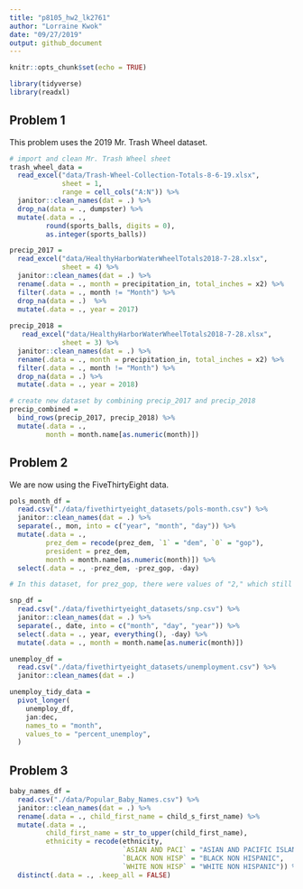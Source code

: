 ```yaml
---
title: "p8105_hw2_lk2761"
author: "Lorraine Kwok"
date: "09/27/2019"
output: github_document
---
```


```r
knitr::opts_chunk$set(echo = TRUE)

library(tidyverse)
library(readxl)
```

## Problem 1

This problem uses the 2019 Mr. Trash Wheel dataset. 

```r
# import and clean Mr. Trash Wheel sheet 
trash_wheel_data = 
  read_excel("data/Trash-Wheel-Collection-Totals-8-6-19.xlsx", 
             sheet = 1, 
             range = cell_cols("A:N")) %>%
  janitor::clean_names(dat = .) %>%
  drop_na(data = ., dumpster) %>%
  mutate(.data = ., 
         round(sports_balls, digits = 0),
         as.integer(sports_balls))
```

```r
precip_2017 = 
  read_excel("data/HealthyHarborWaterWheelTotals2018-7-28.xlsx", 
             sheet = 4) %>%
  janitor::clean_names(dat = .) %>%
  rename(.data = ., month = precipitation_in, total_inches = x2) %>%
  filter(.data = ., month != "Month") %>%
  drop_na(data = .)  %>%
  mutate(.data = ., year = 2017) 
  
precip_2018 = 
   read_excel("data/HealthyHarborWaterWheelTotals2018-7-28.xlsx", 
             sheet = 3) %>%
  janitor::clean_names(dat = .) %>%
  rename(.data = ., month = precipitation_in, total_inches = x2) %>%
  filter(.data = ., month != "Month") %>%
  drop_na(data = .) %>%
  mutate(.data = ., year = 2018) 

# create new dataset by combining precip_2017 and precip_2018
precip_combined = 
  bind_rows(precip_2017, precip_2018) %>%
  mutate(.data = ., 
         month = month.name[as.numeric(month)])
```

## Problem 2

We are now using the FiveThirtyEight data.

```r
pols_month_df =
  read.csv("./data/fivethirtyeight_datasets/pols-month.csv") %>%
  janitor::clean_names(dat = .) %>%
  separate(., mon, into = c("year", "month", "day")) %>%
  mutate(.data = .,
         prez_dem = recode(prez_dem, `1` = "dem", `0` = "gop"), 
         president = prez_dem,
         month = month.name[as.numeric(month)]) %>%
  select(.data = ., -prez_dem, -prez_gop, -day)

# In this dataset, for prez_gop, there were values of "2," which still resulted in coding of "0" in the prez_dem variable. 
```

```r
snp_df =
  read.csv("./data/fivethirtyeight_datasets/snp.csv") %>%
  janitor::clean_names(dat = .) %>%
  separate(., date, into = c("month", "day", "year")) %>% 
  select(.data = ., year, everything(), -day) %>%
  mutate(.data = ., month = month.name[as.numeric(month)])
```

```r
unemploy_df =
  read.csv("./data/fivethirtyeight_datasets/unemployment.csv") %>%
  janitor::clean_names(dat = .)

unemploy_tidy_data = 
  pivot_longer(
    unemploy_df,
    jan:dec,
    names_to = "month",
    values_to = "percent_unemploy",
  )
```

## Problem 3
```r
baby_names_df = 
  read.csv("./data/Popular_Baby_Names.csv") %>%
  janitor::clean_names(dat = .) %>%
  rename(.data = ., child_first_name = child_s_first_name) %>%
  mutate(.data = ., 
         child_first_name = str_to_upper(child_first_name),
         ethnicity = recode(ethnicity, 
                            `ASIAN AND PACI` = "ASIAN AND PACIFIC ISLANDER",
                            `BLACK NON HISP` = "BLACK NON HISPANIC",
                            `WHITE NON HISP` = "WHITE NON HISPANIC")) %>%
  distinct(.data = ., .keep_all = FALSE)
```

